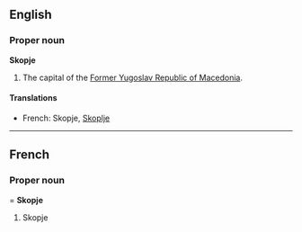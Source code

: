 ==English==
===Proper noun===
'''Skopje'''

#The capital of the [[Former Yugoslav Republic of Macedonia]].

====Translations====
*French: Skopje, [[Skoplje]]

----
==French==
===Proper noun====
'''Skopje'''

#Skopje